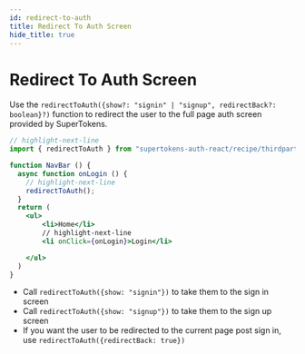 ```yaml
---
id: redirect-to-auth
title: Redirect To Auth Screen
hide_title: true
---
```



# Redirect To Auth Screen

Use the `redirectToAuth({show?: "signin" | "signup", redirectBack?: boolean}?)` function to redirect the user to the full page auth screen provided by SuperTokens.

<FrontendSDKTabs>
<TabItem value="reactjs">

```jsx
// highlight-next-line
import { redirectToAuth } from "supertokens-auth-react/recipe/thirdparty";

function NavBar () {
  async function onLogin () {
    // highlight-next-line
    redirectToAuth(); 
  }
  return (
    <ul>
        <li>Home</li>
        // highlight-next-line
        <li onClick={onLogin}>Login</li>

    </ul>
  )
}
```

</TabItem>
</FrontendSDKTabs>

- Call `redirectToAuth({show: "signin"})` to take them to the sign in screen
- Call `redirectToAuth({show: "signup"})` to take them to the sign up screen
- If you want the user to be redirected to the current page post sign in, use `redirectToAuth({redirectBack: true})`